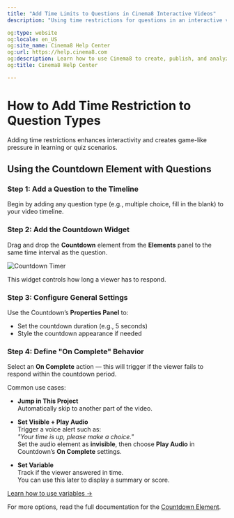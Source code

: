 ```yaml
---
title: "Add Time Limits to Questions in Cinema8 Interactive Videos"
description: "Using time restrictions for questions in an interactive video can capture viewers' attention and introduce a gamified challenge. Let's get started."

og:type: website
og:locale: en_US
og:site_name: Cinema8 Help Center
og:url: https://help.cinema8.com
og:description: Learn how to use Cinema8 to create, publish, and analyze interactive videos.
og:title: Cinema8 Help Center

---
```



# How to Add Time Restriction to Question Types

<Callout type="info">
Adding time restrictions enhances interactivity and creates game-like pressure in learning or quiz scenarios.
</Callout>

## Using the Countdown Element with Questions

<Steps>

### Step 1: Add a Question to the Timeline

Begin by adding any question type (e.g., multiple choice, fill in the blank) to your video timeline.

### Step 2: Add the Countdown Widget

Drag and drop the **Countdown** element from the **Elements** panel to the same time interval as the question.

![Countdown Timer](/screenshot/questions/countdown-1.webp)

This widget controls how long a viewer has to respond.

### Step 3: Configure General Settings

Use the Countdown’s **Properties Panel** to:

- Set the countdown duration (e.g., 5 seconds)
- Style the countdown appearance if needed

### Step 4: Define "On Complete" Behavior

Select an **On Complete** action — this will trigger if the viewer fails to respond within the countdown period.

Common use cases:

- **Jump in This Project**  
  Automatically skip to another part of the video.

- **Set Visible + Play Audio**  
  Trigger a voice alert such as:  
  _"Your time is up, please make a choice."_  
  Set the audio element as **invisible**, then choose **Play Audio** in Countdown’s **On Complete** settings.

- **Set Variable**  
  Track if the viewer answered in time.  
  You can use this later to display a summary or score.

[Learn how to use variables →](/design-advanced-interactivity/using-variables-in-interaction-design)

</Steps>

<Callout type="default">
For more options, read the full documentation for the <a href="/design-advanced-interactivity/countdown-element" target="_blank">Countdown Element</a>.
</Callout>
